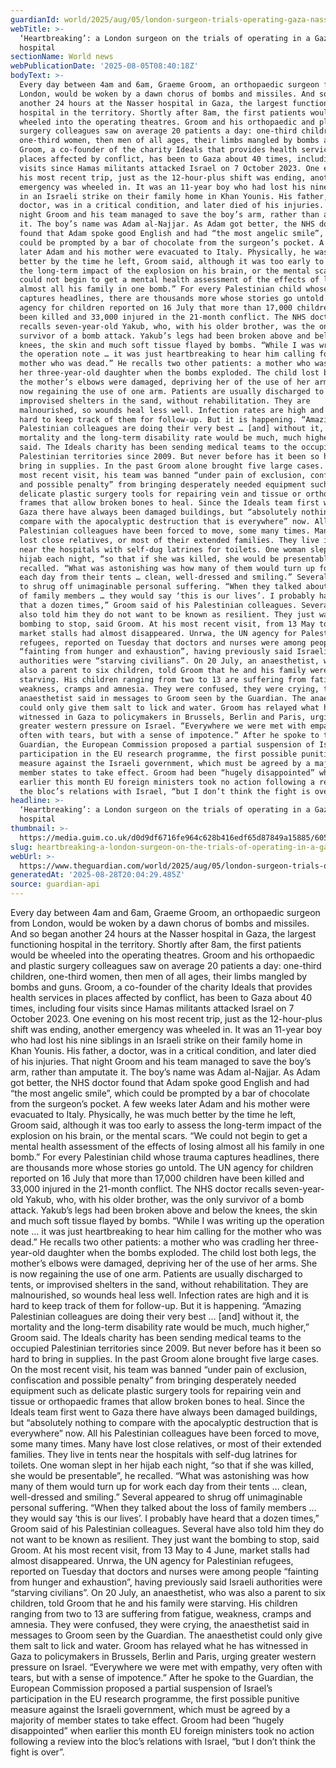```yaml
---
guardianId: world/2025/aug/05/london-surgeon-trials-operating-gaza-nasser-hospital
webTitle: >-
  ‘Heartbreaking’: a London surgeon on the trials of operating in a Gaza
  hospital
sectionName: World news
webPublicationDate: '2025-08-05T08:40:18Z'
bodyText: >-
  Every day between 4am and 6am, Graeme Groom, an orthopaedic surgeon from
  London, would be woken by a dawn chorus of bombs and missiles. And so began
  another 24 hours at the Nasser hospital in Gaza, the largest functioning
  hospital in the territory. Shortly after 8am, the first patients would be
  wheeled into the operating theatres. Groom and his orthopaedic and plastic
  surgery colleagues saw on average 20 patients a day: one-third children,
  one-third women, then men of all ages, their limbs mangled by bombs and guns.
  Groom, a co-founder of the charity Ideals that provides health services in
  places affected by conflict, has been to Gaza about 40 times, including four
  visits since Hamas militants attacked Israel on 7 October 2023. One evening on
  his most recent trip, just as the 12-hour-plus shift was ending, another
  emergency was wheeled in. It was an 11-year boy who had lost his nine siblings
  in an Israeli strike on their family home in Khan Younis. His father, a
  doctor, was in a critical condition, and later died of his injuries. That
  night Groom and his team managed to save the boy’s arm, rather than amputate
  it. The boy’s name was Adam al-Najjar. As Adam got better, the NHS doctor
  found that Adam spoke good English and had “the most angelic smile”, which
  could be prompted by a bar of chocolate from the surgeon’s pocket. A few weeks
  later Adam and his mother were evacuated to Italy. Physically, he was much
  better by the time he left, Groom said, although it was too early to assess
  the long-term impact of the explosion on his brain, or the mental scars. “We
  could not begin to get a mental health assessment of the effects of losing
  almost all his family in one bomb.” For every Palestinian child whose trauma
  captures headlines, there are thousands more whose stories go untold. The UN
  agency for children reported on 16 July that more than 17,000 children have
  been killed and 33,000 injured in the 21-month conflict. The NHS doctor
  recalls seven-year-old Yakub, who, with his older brother, was the only
  survivor of a bomb attack. Yakub’s legs had been broken above and below the
  knees, the skin and much soft tissue flayed by bombs. “While I was writing up
  the operation note … it was just heartbreaking to hear him calling for the
  mother who was dead.” He recalls two other patients: a mother who was cradling
  her three-year-old daughter when the bombs exploded. The child lost both legs,
  the mother’s elbows were damaged, depriving her of the use of her arms. She is
  now regaining the use of one arm. Patients are usually discharged to tents, or
  improvised shelters in the sand, without rehabilitation. They are
  malnourished, so wounds heal less well. Infection rates are high and it is
  hard to keep track of them for follow-up. But it is happening. “Amazing
  Palestinian colleagues are doing their very best … [and] without it, the
  mortality and the long-term disability rate would be much, much higher,” Groom
  said. The Ideals charity has been sending medical teams to the occupied
  Palestinian territories since 2009. But never before has it been so hard to
  bring in supplies. In the past Groom alone brought five large cases. On the
  most recent visit, his team was banned “under pain of exclusion, confiscation
  and possible penalty” from bringing desperately needed equipment such as
  delicate plastic surgery tools for repairing vein and tissue or orthopaedic
  frames that allow broken bones to heal. Since the Ideals team first went to
  Gaza there have always been damaged buildings, but “absolutely nothing to
  compare with the apocalyptic destruction that is everywhere” now. All his
  Palestinian colleagues have been forced to move, some many times. Many have
  lost close relatives, or most of their extended families. They live in tents
  near the hospitals with self-dug latrines for toilets. One woman slept in her
  hijab each night, “so that if she was killed, she would be presentable”, he
  recalled. “What was astonishing was how many of them would turn up for work
  each day from their tents … clean, well-dressed and smiling.” Several appeared
  to shrug off unimaginable personal suffering. “When they talked about the loss
  of family members … they would say ‘this is our lives’. I probably have heard
  that a dozen times,” Groom said of his Palestinian colleagues. Several have
  also told him they do not want to be known as resilient. They just want the
  bombing to stop, said Groom. At his most recent visit, from 13 May to 4 June,
  market stalls had almost disappeared. Unrwa, the UN agency for Palestinian
  refugees, reported on Tuesday that doctors and nurses were among people
  “fainting from hunger and exhaustion”, having previously said Israeli
  authorities were “starving civilians”. On 20 July, an anaesthetist, who was
  also a parent to six children, told Groom that he and his family were
  starving. His children ranging from two to 13 are suffering from fatigue,
  weakness, cramps and amnesia. They were confused, they were crying, the
  anaesthetist said in messages to Groom seen by the Guardian. The anaesthetist
  could only give them salt to lick and water. Groom has relayed what he has
  witnessed in Gaza to policymakers in Brussels, Berlin and Paris, urging
  greater western pressure on Israel. “Everywhere we were met with empathy, very
  often with tears, but with a sense of impotence.” After he spoke to the
  Guardian, the European Commission proposed a partial suspension of Israel’s
  participation in the EU research programme, the first possible punitive
  measure against the Israeli government, which must be agreed by a majority of
  member states to take effect. Groom had been “hugely disappointed” when
  earlier this month EU foreign ministers took no action following a review into
  the bloc’s relations with Israel, “but I don’t think the fight is over”.
headline: >-
  ‘Heartbreaking’: a London surgeon on the trials of operating in a Gaza
  hospital
thumbnail: >-
  https://media.guim.co.uk/d0d9df6716fe964c628b416edf65d87849a15885/605_0_3261_2610/500.jpg
slug: heartbreaking-a-london-surgeon-on-the-trials-of-operating-in-a-gaza-hospital
webUrl: >-
  https://www.theguardian.com/world/2025/aug/05/london-surgeon-trials-operating-gaza-nasser-hospital
generatedAt: '2025-08-28T20:04:29.485Z'
source: guardian-api
---
```

Every day between 4am and 6am, Graeme Groom, an orthopaedic surgeon from London, would be woken by a dawn chorus of bombs and missiles. And so began another 24 hours at the Nasser hospital in Gaza, the largest functioning hospital in the territory. Shortly after 8am, the first patients would be wheeled into the operating theatres. Groom and his orthopaedic and plastic surgery colleagues saw on average 20 patients a day: one-third children, one-third women, then men of all ages, their limbs mangled by bombs and guns. Groom, a co-founder of the charity Ideals that provides health services in places affected by conflict, has been to Gaza about 40 times, including four visits since Hamas militants attacked Israel on 7 October 2023. One evening on his most recent trip, just as the 12-hour-plus shift was ending, another emergency was wheeled in. It was an 11-year boy who had lost his nine siblings in an Israeli strike on their family home in Khan Younis. His father, a doctor, was in a critical condition, and later died of his injuries. That night Groom and his team managed to save the boy’s arm, rather than amputate it. The boy’s name was Adam al-Najjar. As Adam got better, the NHS doctor found that Adam spoke good English and had “the most angelic smile”, which could be prompted by a bar of chocolate from the surgeon’s pocket. A few weeks later Adam and his mother were evacuated to Italy. Physically, he was much better by the time he left, Groom said, although it was too early to assess the long-term impact of the explosion on his brain, or the mental scars. “We could not begin to get a mental health assessment of the effects of losing almost all his family in one bomb.” For every Palestinian child whose trauma captures headlines, there are thousands more whose stories go untold. The UN agency for children reported on 16 July that more than 17,000 children have been killed and 33,000 injured in the 21-month conflict. The NHS doctor recalls seven-year-old Yakub, who, with his older brother, was the only survivor of a bomb attack. Yakub’s legs had been broken above and below the knees, the skin and much soft tissue flayed by bombs. “While I was writing up the operation note … it was just heartbreaking to hear him calling for the mother who was dead.” He recalls two other patients: a mother who was cradling her three-year-old daughter when the bombs exploded. The child lost both legs, the mother’s elbows were damaged, depriving her of the use of her arms. She is now regaining the use of one arm. Patients are usually discharged to tents, or improvised shelters in the sand, without rehabilitation. They are malnourished, so wounds heal less well. Infection rates are high and it is hard to keep track of them for follow-up. But it is happening. “Amazing Palestinian colleagues are doing their very best … [and] without it, the mortality and the long-term disability rate would be much, much higher,” Groom said. The Ideals charity has been sending medical teams to the occupied Palestinian territories since 2009. But never before has it been so hard to bring in supplies. In the past Groom alone brought five large cases. On the most recent visit, his team was banned “under pain of exclusion, confiscation and possible penalty” from bringing desperately needed equipment such as delicate plastic surgery tools for repairing vein and tissue or orthopaedic frames that allow broken bones to heal. Since the Ideals team first went to Gaza there have always been damaged buildings, but “absolutely nothing to compare with the apocalyptic destruction that is everywhere” now. All his Palestinian colleagues have been forced to move, some many times. Many have lost close relatives, or most of their extended families. They live in tents near the hospitals with self-dug latrines for toilets. One woman slept in her hijab each night, “so that if she was killed, she would be presentable”, he recalled. “What was astonishing was how many of them would turn up for work each day from their tents … clean, well-dressed and smiling.” Several appeared to shrug off unimaginable personal suffering. “When they talked about the loss of family members … they would say ‘this is our lives’. I probably have heard that a dozen times,” Groom said of his Palestinian colleagues. Several have also told him they do not want to be known as resilient. They just want the bombing to stop, said Groom. At his most recent visit, from 13 May to 4 June, market stalls had almost disappeared. Unrwa, the UN agency for Palestinian refugees, reported on Tuesday that doctors and nurses were among people “fainting from hunger and exhaustion”, having previously said Israeli authorities were “starving civilians”. On 20 July, an anaesthetist, who was also a parent to six children, told Groom that he and his family were starving. His children ranging from two to 13 are suffering from fatigue, weakness, cramps and amnesia. They were confused, they were crying, the anaesthetist said in messages to Groom seen by the Guardian. The anaesthetist could only give them salt to lick and water. Groom has relayed what he has witnessed in Gaza to policymakers in Brussels, Berlin and Paris, urging greater western pressure on Israel. “Everywhere we were met with empathy, very often with tears, but with a sense of impotence.” After he spoke to the Guardian, the European Commission proposed a partial suspension of Israel’s participation in the EU research programme, the first possible punitive measure against the Israeli government, which must be agreed by a majority of member states to take effect. Groom had been “hugely disappointed” when earlier this month EU foreign ministers took no action following a review into the bloc’s relations with Israel, “but I don’t think the fight is over”.

